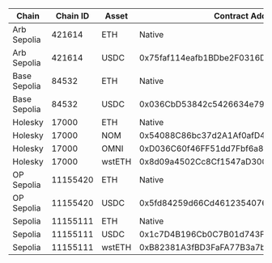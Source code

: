 | Chain | Chain ID | Asset | Contract Address |
| ----- | -------- | ----- | ---------------- |
| Arb Sepolia | 421614 | ETH | Native |
| Arb Sepolia | 421614 | USDC | 0x75faf114eafb1BDbe2F0316DF893fd58CE46AA4d |
| Base Sepolia | 84532 | ETH | Native |
| Base Sepolia | 84532 | USDC | 0x036CbD53842c5426634e7929541eC2318f3dCF7e |
| Holesky | 17000 | ETH | Native |
| Holesky | 17000 | NOM | 0x54088C86bc37d2A1Af0afD41EfE57098d6788AAf |
| Holesky | 17000 | OMNI | 0xD036C60f46FF51dd7Fbf6a819b5B171c8A076b07 |
| Holesky | 17000 | wstETH | 0x8d09a4502Cc8Cf1547aD300E066060D043f6982D |
| OP Sepolia | 11155420 | ETH | Native |
| OP Sepolia | 11155420 | USDC | 0x5fd84259d66Cd46123540766Be93DFE6D43130D7 |
| Sepolia | 11155111 | ETH | Native |
| Sepolia | 11155111 | USDC | 0x1c7D4B196Cb0C7B01d743Fbc6116a902379C7238 |
| Sepolia | 11155111 | wstETH | 0xB82381A3fBD3FaFA77B3a7bE693342618240067b |
